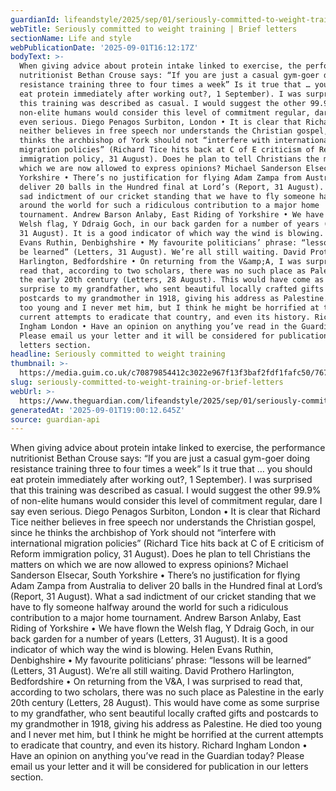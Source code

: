 ```yaml
---
guardianId: lifeandstyle/2025/sep/01/seriously-committed-to-weight-training
webTitle: Seriously committed to weight training | Brief letters
sectionName: Life and style
webPublicationDate: '2025-09-01T16:12:17Z'
bodyText: >-
  When giving advice about protein intake linked to exercise, the performance
  nutritionist Bethan Crouse says: “If you are just a casual gym-goer doing
  resistance training three to four times a week” Is it true that … you should
  eat protein immediately after working out?, 1 September). I was surprised that
  this training was described as casual. I would suggest the other 99.9% of
  non-elite humans would consider this level of commitment regular, dare I say
  even serious. Diego Penagos Surbiton, London • It is clear that Richard Tice
  neither believes in free speech nor understands the Christian gospel, since he
  thinks the archbishop of York should not “interfere with international
  migration policies” (Richard Tice hits back at C of E criticism of Reform
  immigration policy, 31 August). Does he plan to tell Christians the matters on
  which we are now allowed to express opinions? Michael Sanderson Elsecar, South
  Yorkshire • There’s no justification for flying Adam Zampa from Australia to
  deliver 20 balls in the Hundred final at Lord’s (Report, 31 August). What a
  sad indictment of our cricket standing that we have to fly someone halfway
  around the world for such a ridiculous contribution to a major home
  tournament. Andrew Barson Anlaby, East Riding of Yorkshire • We have flown the
  Welsh flag, Y Ddraig Goch, in our back garden for a number of years (Letters,
  31 August). It is a good indicator of which way the wind is blowing. Helen
  Evans Ruthin, Denbighshire • My favourite politicians’ phrase: “lessons will
  be learned” (Letters, 31 August). We’re all still waiting. David Prothero
  Harlington, Bedfordshire • On returning from the V&amp;A, I was surprised to
  read that, according to two scholars, there was no such place as Palestine in
  the early 20th century (Letters, 28 August). This would have come as some
  surprise to my grandfather, who sent beautiful locally crafted gifts and
  postcards to my grandmother in 1918, giving his address as Palestine. He died
  too young and I never met him, but I think he might be horrified at the
  current attempts to eradicate that country, and even its history. Richard
  Ingham London • Have an opinion on anything you’ve read in the Guardian today?
  Please email us your letter and it will be considered for publication in our
  letters section.
headline: Seriously committed to weight training
thumbnail: >-
  https://media.guim.co.uk/c70879854412c3022e967f13f3baf2fdf1fafc50/767_0_4271_3417/500.jpg
slug: seriously-committed-to-weight-training-or-brief-letters
webUrl: >-
  https://www.theguardian.com/lifeandstyle/2025/sep/01/seriously-committed-to-weight-training
generatedAt: '2025-09-01T19:00:12.645Z'
source: guardian-api
---
```

When giving advice about protein intake linked to exercise, the performance nutritionist Bethan Crouse says: “If you are just a casual gym-goer doing resistance training three to four times a week” Is it true that … you should eat protein immediately after working out?, 1 September). I was surprised that this training was described as casual. I would suggest the other 99.9% of non-elite humans would consider this level of commitment regular, dare I say even serious. Diego Penagos Surbiton, London • It is clear that Richard Tice neither believes in free speech nor understands the Christian gospel, since he thinks the archbishop of York should not “interfere with international migration policies” (Richard Tice hits back at C of E criticism of Reform immigration policy, 31 August). Does he plan to tell Christians the matters on which we are now allowed to express opinions? Michael Sanderson Elsecar, South Yorkshire • There’s no justification for flying Adam Zampa from Australia to deliver 20 balls in the Hundred final at Lord’s (Report, 31 August). What a sad indictment of our cricket standing that we have to fly someone halfway around the world for such a ridiculous contribution to a major home tournament. Andrew Barson Anlaby, East Riding of Yorkshire • We have flown the Welsh flag, Y Ddraig Goch, in our back garden for a number of years (Letters, 31 August). It is a good indicator of which way the wind is blowing. Helen Evans Ruthin, Denbighshire • My favourite politicians’ phrase: “lessons will be learned” (Letters, 31 August). We’re all still waiting. David Prothero Harlington, Bedfordshire • On returning from the V&amp;A, I was surprised to read that, according to two scholars, there was no such place as Palestine in the early 20th century (Letters, 28 August). This would have come as some surprise to my grandfather, who sent beautiful locally crafted gifts and postcards to my grandmother in 1918, giving his address as Palestine. He died too young and I never met him, but I think he might be horrified at the current attempts to eradicate that country, and even its history. Richard Ingham London • Have an opinion on anything you’ve read in the Guardian today? Please email us your letter and it will be considered for publication in our letters section.
